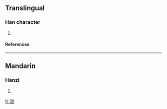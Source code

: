 ==Translingual==
===Han character===
{{Han char|rn=85|rad=水|as=13|sn=16|four=3419<sub>1</sub>|canj=水木木火 (EDDF)}}
# {{defn|Han|sort=水13}}
====References====
{{Han ref|kx=0654.150|dkj=18436|hdz=31753.030|uh=6FBF|ud=28607|bh=E9FD|bd=59901}}

----
==Mandarin==
===Hanzi===
{{cmn-hanzi|pin=[[qín]] ([[qin2]])|wg=ch'in<sup>2</sup>}}
# {{defn|Mandarin}}

[[fr:澿]]